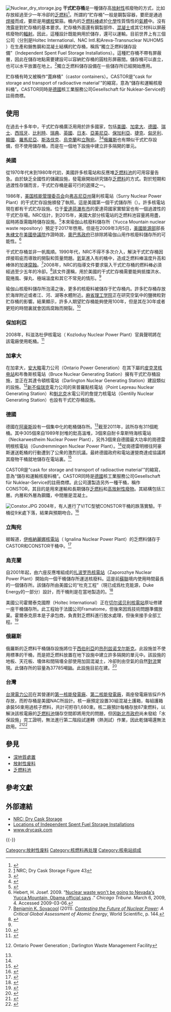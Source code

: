 [[File:Nuclear_dry_storage.jpg|right]]{{NoteTA/lua
| G1 = Toponym
}}
'''干式贮存桶'''是一種儲存高[[放射性|放射性]]核廢物的方式，比如存放經過至少一年冷卻的[[乏燃料|乏燃料]]<ref>{{cite web|url = http://www.nrc.gov/waste/spent-fuel-storage/dry-cask-storage.html|publisher = [[Nuclear_Regulatory_Commission|Nuclear Regulatory Commission]]|title = Dry Cask Storage|quote = Dry cask storage allows spent fuel that has already been cooled in the spent fuel pool for at least one year to be surrounded by inert gas inside a container called a cask,|accessdate = 2011-03-17|archive-date = 2011-04-27|archive-url = https://web.archive.org/web/20110427005500/http://www.nrc.gov/waste/spent-fuel-storage/dry-cask-storage.html|dead-url = no}}</ref>。所謂的“贮存桶”一般是鋼製容器，要麽是通過[[焊接|焊接]]而成，要麽是用[[螺栓|螺栓]]緊箍。桶内的乏[[燃料棒|燃料棒]]處於[[化學|化學]]性質惰性的[[氣體|氣體]]中。沒有洩露是對贮存桶的基本要求。贮存桶外面還有鋼製部件、[[混凝土|混凝土]]或其它材料以屏蔽核廢物的[[輻射|輻射]]。因此，這種設計既能夠用於儲存，還可以運輸。目前世界上有三個公司（分別是Holtec International、NAC Intl.和Areva-Transnuclear NUHOMS ）在生產和銷售鋼和混凝土結構的贮存桶，稱爲“獨立乏燃料儲存設備”（Independent Spent Fuel Storage Installations）。這種贮存桶不帶有屏蔽層，因此在儲存地點需要建設可以容納贮存桶的圓柱形屏蔽間。儲存桶可以直立，也可以水平放置在地上。<ref>[http://www.nrc.gov/reading-rm/doc-collections/fact-sheets/fig43.gif] {{Wayback|url=http://www.nrc.gov/reading-rm/doc-collections/fact-sheets/fig43.gif |date=20130224113350 }} NRC; Dry Cask Storage Figure 43</ref>獨立乏燃料儲存設備在一些儲存所已經開始應用。

贮存桶有時又被稱作“蓖麻桶”（castor containers）。CASTOR是“cask for storage and transport of radioactive material'”的縮寫，意為“儲存和運輸核廢料桶”。CASTOR同時是[[德國|德國]]核工業服務公司Gesellschaft für Nuklear-Service的註冊商標。

==使用==
在過去十多年中，干式贮存桶廣泛用用於許多國家，包括[[美國|美國]]、[[加拿大|加拿大]]、[[德國|德國]]、[[瑞士|瑞士]]、[[西班牙|西班牙]]、[[比利時|比利時]]、[[瑞典|瑞典]]、[[英國|英國]]、[[日本|日本]]、[[亞美尼亞|亞美尼亞]]、[[保加利亞|保加利亞]]、[[捷克|捷克]]、[[匈牙利|匈牙利]]、[[韓國|韓國]]、[[羅馬尼亞|羅馬尼亞]]、[[斯洛伐克|斯洛伐克]]、[[烏克蘭|烏克蘭]]和[[立陶宛|立陶宛]]。<ref>{{Cite web |url=http://infcis.iaea.org/NFCIS/Facilities |title=存档副本 |accessdate=2013-04-21 |archive-date=2014-01-04 |archive-url=https://web.archive.org/web/20140104210003/http://infcis.iaea.org/NFCIS/Facilities |dead-url=no }}</ref><ref name="Agency2007">{{cite book|author=OECD Nuclear Energy Agency|title=Management of recyclable fissile and fertile materials|url=http://books.google.com/books?id=E1UuVHi7CDAC&pg=PA34|accessdate=22 March 2011|date=May 2007|publisher=OECD Publishing|isbn=978-92-64-03255-2|page=34|archive-date=2019-04-12|archive-url=https://web.archive.org/web/20190412192208/https://books.google.com/books?id=E1UuVHi7CDAC&pg=PA34|dead-url=no}}</ref>[[俄羅斯|俄羅斯]]也有類似干式贮存設備，但不使用儲存桶，而是在一個地下設施中建立許多隔開的單元。

===美國===
從1970年代末到1980年代初，美國許多核電站和反應堆[[乏燃料池|乏燃料池]]的可用容量告急。由於缺乏全國性的儲藏設施，發電廠開始研究儲存[[乏燃料|乏燃料]]的方式。對於短期和過渡性存儲而言，干式贮存桶是最可行的選擇之一。

1986年，[[美国核能管理委员会|美国核能管理委员会]]向[[弗吉尼亞州|弗吉尼亞州]]薩利核電站（Surry Nuclear Power Plant）的干式贮存設施頒發了執照。這是美國第一個干式儲存所（{{coord|37.1630|-76.6861 |format=dms |type:landmark_region:US-VA_dim:200 |name= Surry Power Station spent fuel storage}}）。許多核電站現在都有干式贮存設施。位于[[爱达荷福尔斯_(爱达荷州)|愛達荷瀑布市]]的愛達荷國家實驗室也有一個過渡性的干式贮存場。NRC估計，到2015年，美國大部分核電站的乏燃料池容量將用盡，屆時將亟需臨時儲存設施。<ref>{{Cite web |url=http://www.nrc.gov/waste/spent-fuel-storage/nuc-fuel-pool.html |title=NRC Graph of Spent Fuel Capacity |accessdate=2013-04-21 |archive-date=2010-05-27 |archive-url=https://web.archive.org/web/20100527191643/http://www.nrc.gov/waste/spent-fuel-storage/nuc-fuel-pool.html |dead-url=no }}</ref>本來瑜伽山核廢料儲存所（Yucca Mountain nuclear waste repository）預定于2017年啓用。但是在2009年3月5日，[[美國能源部|美國能源部]]部長[[朱棣文|朱棣文]]在[[美國參議院|美國參議院]]作證時說，[[贝拉克·奥巴马|奧巴馬政府]]已排除將瑜伽山用作核廢料儲存所的可能性。<ref>Hebert, H. Josef. 2009. “[http://www.chicagotribune.com/news/nationworld/chi-nuke-yucca_frimar06,0,2557502.story Nuclear waste won't be going to Nevada's Yucca Mountain, Obama official says] {{Wayback|url=http://www.chicagotribune.com/news/nationworld/chi-nuke-yucca_frimar06,0,2557502.story |date=20110324074934 }}.” ''Chicago Tribune''. March 6, 2009, 4. Accessed 2009-03-06.</ref>

干式贮存桶並非一帆風順。1990年代，NRC不得不多次介入，解決干式贮存桶因焊接瑕疵而導致的開裂和質量問題。[[氦|氦]]氣進入有的桶中，造成乏燃料棒溫度升高和棒体的加速[[腐蝕|腐蝕]]。<ref>[[Benjamin_K._Sovacool|Benjamin K. Sovacool]] (2011). ''[[Contesting_the_Future_of_Nuclear_Power|Contesting the Future of Nuclear Power]]: A Critical Global Assessment of Atomic Energy'', World Scientific, p. 144.</ref>2008年，NRC的指導文件要求裝入干式贮存桶的燃料棒必須經過至少五年的冷卻。<ref name=nrc2>{{cite web|url=http://www.nrc.gov/reading-rm/doc-collections/fact-sheets/dry-cask-storage.html|publisher=[[NRC|NRC]]|date=May 7, 2009|title=Fact Sheet on Dry Cask Storage of Spent Nuclear Fuel|accessdate=2011-03-21|archive-date=2011-08-05|archive-url=https://web.archive.org/web/20110805095811/http://www.nrc.gov/reading-rm/doc-collections/fact-sheets/dry-cask-storage.html|dead-url=no}}</ref>該文件還稱，用於美國的干式贮存桶需要能夠抵擋洪水、龍捲風、彈丸、極端溫度和其它不常見的情形。<ref name=nrc2/>

瑜伽山核廢料儲存所泡湯之後，更多的核廢料被儲存于贮存桶内。許多贮存桶存放於海岸附近或者江、河、湖等水體附近。[[麻省理工学院|麻省理工学院]]正在研究空氣中的鹽微粒對贮存桶的影響。結果顯示，許多人期望贮存桶能夠使用100年，但是其在30年或者更短的時間裏就會因爲腐蝕而開裂。<ref>{{cite web |url=http://green.blogs.nytimes.com/2011/08/09/researching-safer-nuclear-energy/ |title=Researching Safer Nuclear Energy |author=Matthew Wald |date=August 9, 2011 |work=New York Times |accessdate=2013-04-21 |archive-date=2020-04-03 |archive-url=https://web.archive.org/web/20200403225046/http://green.blogs.nytimes.com/2011/08/09/researching-safer-nuclear-energy/ |dead-url=no }}</ref>

===保加利亞===

2008年，科滋洛杜伊核電站（ Kozloduy Nuclear Power Plant）官員聲明將在該電廠使用乾桶。<ref name=koz>{{cite web|url=http://www.kznpp.org/uf//buletini/2008/KNPP_2_08.pdf|title=The English Language Bulletin of Kozloduy Nuclear Power Plant|year=2008|publisher=Kozloduy Nuclear Power Plant Official Bulletin|accessdate=2010-10-09|archive-date=2013-05-24|archive-url=https://web.archive.org/web/20130524230710/http://www.kznpp.org/uf//buletini/2008/KNPP_2_08.pdf|dead-url=yes}}</ref>

===加拿大===
在加拿大，[[安大略|安大略]]電力公司（Ontario Power Generation）在其下屬的[[皮克灵核电站|皮克灵核电站]]和布魯斯核電站（Bruce Nuclear Generating Station）擁有干式贮存桶設施，並正在其達令頓核電站（Darlington Nuclear Generating Station）建設類似的設施。<ref>{{cite web |url=http://www.opg.com/pdf/darlinfopkg.pdf |title=存档副本 |accessdate=2008-04-12 |deadurl=yes |archiveurl=https://web.archive.org/web/20071013140531/http://www.opg.com/pdf/DarlInfoPkg.pdf |archivedate=2007-10-13 }} Ontario Power Generation ; Darlington Waste Management Facility</ref>[[新不倫瑞克|新不倫瑞克]]電力公司的來普羅點核電站（Point Lepreau Nuclear Generating Station）和[[魁北克|魁北克]]水電公司的詹提力核電站（Gentilly Nuclear Generating Station）也設有干式贮存桶設施。

===德國===
德國在[[阿豪斯|阿豪斯]]設有一個集中化的乾桶儲存所。<ref name=nap/>截至2011年，該所存有311個乾桶。其中305個來自1989年封堆的釷高溫堆，3個來自耐卡韋斯特海核電站（Neckarwestheim Nuclear Power Plant），另外3個來自德國最大功率的崗德雷明根核電站（Gundremmingen Nuclear Power Plant）。<ref name=nap/>從崗德雷明根往阿豪斯運送乾桶的行動遭到了公衆的激烈抗議。最終德國政府和電站運營商達成協議將其廢物干桶就地儲存在電站裏。<ref name=nap>{{cite web|url=http://www.nap.edu/openbook.php?record_id=11263&page=94|publisher=[[National_Academies_Press|National Academies Press]]|title=Safety and Security of Commercial Spent Nuclear Fuel Storage: Public Report (2006) Board on Radioactive Waste Management (BRWM)|accessdate=2011-03-21|archive-date=2012-10-18|archive-url=https://web.archive.org/web/20121018012250/http://www.nap.edu/openbook.php?record_id=11263&page=94|dead-url=no}}</ref>

CASTOR是“cask for storage and transport of radioactive material'”的縮寫，意為“儲存和運輸核廢料桶”。CASTOR同時是[[德國|德國]]核工業服務公司Gesellschaft für Nuklear-Service的註冊商標。此公司還製造另外一種干桶，稱作CONSTOR，其目的是用來運輸和長期儲存[[乏燃料|乏燃料]]和[[高放射性廢物|高放射性廢物]]。其結構包括三層。内層和外層為鋼鐵，中間層是混凝土。

[[File:Constor.JPG|thumb]]
2004年，有人進行了V/TC型號CONSTOR干桶的跌落實驗。干桶從9米處下落，結果與預期吻合。<ref>{{cite web |title=Drop Test Results of the Full Scale CONSTOR V/TC Prototype |url=http://www.tes.bam.de/de/umschliessungen/behaelter_radioaktive_stoffe/dokumente_veranstaltungen/patram_2007/Paper_Constor_Musolff.pdf.pdf |publisher=[[Bundesanstalt_für_Materialforschung_und_-prüfung|Bundesanstalt für Materialforschung und -prüfung]] |accessdate=2010-01-10 |deadurl=yes |archiveurl=https://web.archive.org/web/20120326005338/http://www.tes.bam.de/de/umschliessungen/behaelter_radioaktive_stoffe/dokumente_veranstaltungen/patram_2007/Paper_Constor_Musolff.pdf.pdf |archivedate=2012-03-26 }}</ref>

===立陶宛===
据報道，[[伊格纳利纳核电站|伊格納麗娜核電站]]（ Ignalina Nuclear Power Plant）的乏燃料儲存于CASTOR和CONSTOR干桶中。<ref>{{cite web|url=http://cat.inist.fr/?aModele=afficheN&cpsidt=18041752|title=Radiological and thermal characteristics of CASTOR RBMK-1500 and CONSTOR RBMK-1500 casks for spent nuclear fuel storage at Ignalina Nuclear Power Plant|publisher=[[Hanser|Hanser]], cited through CAT.INIST|year=2006|accessdate=2010-01-01|archive-date=2012-08-17|archive-url=https://web.archive.org/web/20120817081728/http://cat.inist.fr/?aModele=afficheN&cpsidt=18041752|dead-url=no}}</ref>

===烏克蘭===
自2001年起，由六座反應堆組成的[[札波羅結核電廠|扎波罗热核電站]]（Zaporozhye Nuclear Power Plant）開始向一個干桶儲存所運送核廢料。這是前[[蘇聯|蘇聯]]境内使用時間最長的一個儲存所。該儲存所由美國公司“杜克工程”（現已成爲杜克能源，Duke Energy的一部分）設計，而干桶則是在當地製造的。<ref>{{cite web | url=http://www.duke-energy.com/news/releases/2001/Aug/2001082701.html | title=DUKE ENGINEERING & SERVICES' SPENT NUCLEAR FUEL PROJECT IN UKRAINE ACHIEVES MAJOR MILESTONE | accessdate=2013-04-21 | archive-url=https://web.archive.org/web/20130513032207/http://www.duke-energy.com/news/releases/2001/Aug/2001082701.html | archive-date=2013-05-13 | dead-url=yes }}</ref>

美國公司霍爾泰克國際（Holtec International）正在[[切尔诺贝利核事故|切尔诺贝利核電站]]原址修建一座干桶儲存所。此工程始于法國公司Framatome，但後來因爲技術問題準備放棄。霍爾泰克原本是子承包商，負責對乏燃料進行脫水處理，但後來接手全部工程。<ref>{{cite web |url = http://www.businesswire.com/news/home/20070806005964/en/Holtec-International-Launches-Chernobyl-Dry-Storage-Project |title = Holtec International Launches the Chernobyl Dry Storage Project |accessdate = 2013-04-21 |archive-date = 2013-05-12 |archive-url = https://web.archive.org/web/20130512115040/http://www.businesswire.com/news/home/20070806005964/en/Holtec-International-Launches-Chernobyl-Dry-Storage-Project |dead-url = no }}</ref>

===俄羅斯===
俄羅斯的乏燃料干桶儲存設施將位于[[西伯利亞|西伯利亞]]的[[热列兹诺戈尔斯克_(克拉斯诺亚尔斯克边疆区)|热列兹诺戈尔斯克]]。此設施並不使用標準的干桶，而是把乏燃料放置在地下設施中建立許多隔開的單元中。該設施的地板、天花板、墻体和間隔墻全部使用加固混凝土，冷卻則由空氣的自然[[對流|對流]]實現。此儲存所的容量為37785噸[[鈾|鈾]]。此設施目前在建。<ref>{{cite web |url=http://www.sibghk.ru/wps/wcm/connect/ghk/site/news/enterpriseNews/7744050046157b998cb98c9a323a0a1d |title=На ГХК успешно завершен второй этап пусконаладки оборудования на ХОТ-2 |accessdate=2013-04-21 |deadurl=yes |archiveurl=https://web.archive.org/web/20140302175421/http://www.sibghk.ru/wps/wcm/connect/ghk/site/news/enterpriseNews/7744050046157b998cb98c9a323a0a1d |archivedate=2014-03-02 }}</ref>

===台灣===
[[台灣電力公司|台灣電力公司]]在其營運的[[第一核能發電廠|第一核能發電廠]]、[[第二核能發電廠|第二核能發電廠]]，兩座發電廠皆採戶外存放，而貯存桶是美國NAC所設計。核一廠預定設置30組混凝土護箱，每組護箱承裝56束用過核子燃料，共計可貯存1,680束。核二廠預計每桶存放87束燃料，以解決該核電廠的[[乏燃料池|乏燃料池]]儲存空間即將用完的問題，但因[[新北市政府|新北市政府]]尚未發給「水保設施」完工證明，無法進行第二階段試運轉（熱測試）作業，因此乾儲場還無法啟用。<ref>{{cite web|url=http://wapp4.taipower.com.tw/nsis/5/5_1.php?firstid=5&secondid=1&thirdid=3|title=用過核子燃料乾式貯存|publisher=台灣電力公司|accessdate=2015-01-04|deadurl=yes|archiveurl=https://web.archive.org/web/20150104181911/http://wapp4.taipower.com.tw/nsis/5/5_1.php?firstid=5&secondid=1&thirdid=3|archivedate=2015-01-04}}</ref><ref>{{Cite web |url = https://ourisland.pts.org.tw/content/%E6%A0%B8%E7%87%83%E6%96%99%E7%9A%84%E6%9C%AA%E7%9F%A5%E6%97%85%E7%A8%8B |title = 我們的島-核燃料的未知旅程 |author = 採訪/撰稿：張岱屏，攝影：陳忠峰、陳慶鍾、鄭嘉明，剪輯：陳忠峰 |date = 2016-03-14 |publisher = 財團法人公共電視文化事業基金會 |accessdate = 2018-12-04 |archive-url = https://archive.today/20181204030512/https://ourisland.pts.org.tw/content/%E6%A0%B8%E7%87%83%E6%96%99%E7%9A%84%E6%9C%AA%E7%9F%A5%E6%97%85%E7%A8%8B |archive-date = 2018-12-04 |dead-url = no }}</ref>

==參見==
*[[深地質處置|深地質處置]]
*[[放射性废料|放射性废料]]
*[[乏燃料池|乏燃料池]]

==參考文獻==
{{Reflist|2}}

==外部連結==
*[http://www.nrc.gov/waste/spent-fuel-storage/dry-cask-storage.html NRC: Dry Cask Storage]{{Wayback|url=http://www.nrc.gov/waste/spent-fuel-storage/dry-cask-storage.html |date=20130602195818 }}
*[https://web.archive.org/web/20100527192312/http://www.nrc.gov/waste/spent-fuel-storage/locations.html Locations of Independent Spent Fuel Storage Installations]
*[http://www.drycask.com www.drycask.com]{{Wayback|url=http://www.drycask.com/ |date=20181123124227 }}

{{-}}
{{核技朮}}

[[Category:放射性废料|Category:放射性废料]]
[[Category:核燃料再处理|Category:核燃料再处理]]
[[Category:核电站组成|Category:核电站组成]]